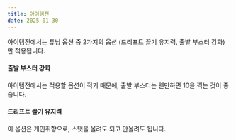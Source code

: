 ```yaml
---
title: 아이템전
date: 2025-01-30
---
```


아이템전에서는 튜닝 옵션 중 2가지의 옵션 (드리프트 끌기 유지력, 출발 부스터 강화) 만 적용됩니다.


#### 출발 부스터 강화

아이템전에서는 적용할 옵션이 적기 때문에, 출발 부스터는 웬만하면 10을 찍는 것이 좋습니다.

#### 드리프트 끌기 유지력

이 옵션은 개인취향으로, 스탯을 올려도 되고 안올려도 됩니다.